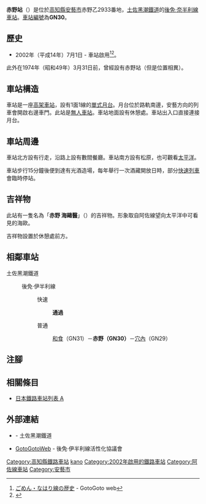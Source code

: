 {{NoteTA|G1=Transport
|T=zh-hans:赤野站;zh-hk:赤野站;zh-tw:赤野車站;
|1=zh-hans:赤野站;zh-hk:赤野站;zh-tw:赤野車站;
}}
{{Infobox station
|公司色 = #00bfff
|站名 = 赤野
|圖片 = Akano sta 01.jpg
|圖片說明 = 月台
|日文原名 = 赤野
|平假名 = あかの
|羅馬拼音 = Akano
|副站名 = 
|電報略號 = カノ
|所在地 = {{JPN}}[[高知縣|高知縣]][[安藝市|安藝市]]赤野乙2933番地
|座標 = {{coord|33|30|57.69|N|133|49|30.36|E|type:railwaystation_region:JP-24|display=inline,title}}
|車站構造 = [[高架車站|高架車站]]
|月台配置 = 1面1線
|啟用年月日 = 2002年（[[平成|平成]]14年）7月1日
|廢站年月日 = 
|乘客人數 = 
|上下車人次 = 
|統計年度 = 
|轉車 = 
|全寬備註 = [[無人車站|無人車站]]
|adjacent = {{Adjacent stations|system=土佐黑潮鐵道|line=GN|left=和食|right=穴内|note-left=GN31<br>1.4km|note-mid={{車站編號c|#a5aeb4|GN30}}<br>距離[[後免站|後免]]19.6km|note-right=GN29<br>4.0km}}
}}
'''赤野站'''（{{jpn|j=赤野駅|hg=あかのえき|rm=Akano eki|f=y}}）是位於[[高知縣|高知縣]][[安藝市|安藝市]]赤野乙2933番地，[[土佐黑潮鐵道|土佐黑潮鐵道]]的[[後免·奈半利線|後免·奈半利線]][[鐵路車站|車站]]。[[車站編號|車站編號]]為'''GN30'''。

== 歷史 ==
* 2002年（平成14年）7月1日 - 車站啟用<ref name="ゴトゴトweb 歴史">[http://www.gomen-nahari.com/gaiyou/index.html ごめん・なはり線の歴史] {{Wayback|url=http://www.gomen-nahari.com/gaiyou/index.html |date=20181106112311 }} - GotoGoto web</ref><ref name="沿革">{{Cite web|url=http://www.tosakuro.co.jp/tosakuro/company_04_history.html|title=沿革（企業情報）|publisher=[[土佐黑潮鐵道|土佐黑潮鐵道]]|date=|accessdate=2013-11-12|archiveurl=https://web.archive.org/web/20120517031513/http://www.tosakuro.co.jp/tosakuro/company_04_history.html|archivedate=2012-05-17|language=ja|dead-url=yes}}</ref>。

此外在1974年（昭和49年）3月31日前，{{Translink|ja|土佐電気鉄道|土佐電氣鐵道}}{{Translink|ja|土佐電気鉄道安芸線|安藝線}}曾經設有赤野站（但是位置相異）。

== 車站構造 ==
車站是一座[[高架車站|高架車站]]，設有1面1線的[[單式月台|單式月台]]。月台位於路軌南邊，安藝方向的列車會開啟右邊車門。此站是[[無人車站|無人車站]]。車站地面設有休憩處。車站出入口直接連接月台。

== 車站周邊 ==
車站北方設有{{Translink|ja|国道55号|國道55號}}行走，沿路上設有數間餐廳。車站南方設有松原，也可觀看[[太平洋|太平洋]]。

車站步行15分鐘後便到達有光酒造場，每年舉行一次酒藏開放日時，部分[[快速列車_(日本)|快速列車]]會臨時停站。

== 吉祥物 ==
此站有一隻名為「'''赤野 海鷗醫'''」（{{jpn|j=あかの カモメちゃん}}）的吉祥物。形象取自阿佐線望向太平洋中可看見的海歐。

吉祥物設置於休憩處前方。
== 相鄰車站 ==
; 土佐黑潮鐵道
: {{Color|#a5aeb4|■}}後免·伊半利線
:: {{Color|red|■}}快速
::: '''通過'''
:: {{Color|#999999|■}}普通
::: [[和食站|和食]]（GN31）－'''赤野（GN30）'''－[[穴內站|穴內]]（GN29）
== 注腳 ==
{{Reflist}}
== 相關條目 ==
{{commonscat|Akano Station}}
* [[日本鐵路車站列表_A|日本鐵路車站列表 A]]
== 外部連結 ==
* {{PDFlink|[https://b69acbbf-5e50-4f0d-9125-dbaad1609c12.filesusr.com/ugd/06d37b_d3734668c5bc4a7abc6d9e724d053b87.pdf 赤野駅 発車時刻表]}}{{ja icon}} - 土佐黑潮鐵道
* [http://gomen-nahari.com/ GotoGotoWeb] {{Wayback|url=http://gomen-nahari.com/ |date=20210130104335 }}{{ja icon}} - 後免·伊半利線活性化協議會
{{阿佐線}}
{{DEFAULTSORT:Akano}}
[[Category:高知縣鐵路車站|Category:高知縣鐵路車站]]
[[Category:日本鐵路車站_A|kano]]
[[Category:2002年啟用的鐵路車站|Category:2002年啟用的鐵路車站]]
[[Category:阿佐線車站|Category:阿佐線車站]]
[[Category:安藝市|Category:安藝市]]